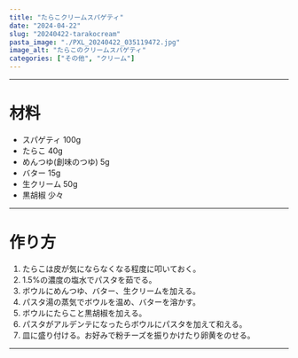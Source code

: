 ```yaml
---
title: "たらこクリームスパゲティ"
date: "2024-04-22"
slug: "20240422-tarakocream"
pasta_image: "./PXL_20240422_035119472.jpg"
image_alt: "たらこのクリームスパゲティ"
categories: ["その他", "クリーム"]
---
```


---

# 材料

- スパゲティ 100g
- たらこ 40g
- めんつゆ(創味のつゆ) 5g
- バター 15g
- 生クリーム 50g
- 黒胡椒 少々

---

# 作り方

1. たらこは皮が気にならなくなる程度に叩いておく。
2. 1.5%の濃度の塩水でパスタを茹でる。
3. ボウルにめんつゆ、バター、生クリームを加える。
4. パスタ湯の蒸気でボウルを温め、バターを溶かす。
5. ボウルにたらこと黒胡椒を加える。
6. パスタがアルデンテになったらボウルにパスタを加えて和える。
7. 皿に盛り付ける。お好みで粉チーズを振りかけたり卵黄をのせる。

---
